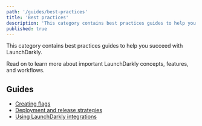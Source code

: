 ```yaml
---
path: '/guides/best-practices'
title: 'Best practices'
description: 'This category contains best practices guides to help you succeed with LaunchDarkly.'
published: true
---
```


This category contains best practices guides to help you succeed with LaunchDarkly.

Read on to learn more about important LaunchDarkly concepts, features, and workflows.

## Guides

* [Creating flags](/guides/best-practices/creating-flags)
* [Deployment and release strategies](/guides/best-practices/deployment-strategies)
* [Using LaunchDarkly integrations](/guides/best-practices/integrations)